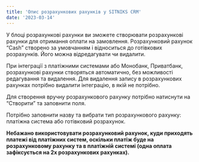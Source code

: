 ```yaml
---
title: 'Опис розрахункових рахунків у SITNIKS CRM'
date: '2023-03-14'
---
```


У блоці розрахункові рахунки ви зможете створювати розрахункові рахунки для отримання оплати на замовлення. Розрахунковий рахунок “Cash” створено за умовчанням і відноситься до готівкових розрахунків. Його можна відредагувати чи видалити.

При інтеграції з платіжними системами або Монобанк, Приватбанк, розрахункові рахунки створяться автоматично, без можливості редагування та видалення. Для видалення запису в розрахункових рахунках потрібно видалити інтеграцію, в якій не потрібно.

Для створення вручну розрахункового рахунку потрібно натиснути на “Створити” та заповнити поля.

Потрібно заповнити назву та вибрати тип розрахункового рахунку: платіжна система або готівковий розрахунок.

**Небажано використовувати розрахунковий рахунок, куди приходять платежі від платіжних систем, оскільки платіж буде на розрахунковому рахунку та в платіжній системі (одна оплата зафіксується на 2х розрахункових рахунках).**
